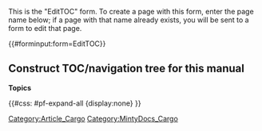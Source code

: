 <noinclude>
This is the "EditTOC" form.
To create a page with this form, enter the page name below;
if a page with that name already exists, you will be sent to a form to edit that page.


{{#forminput:form=EditTOC}}

</noinclude><includeonly>
<div id="wikiPreview" style="display: none; padding-bottom: 25px; margin-bottom: 25px; border-bottom: 1px solid #AAAAAA;"></div>
{{{info|page name=<MintyDocsManual[product]>/<MintyDocsManual[version]>/<MintyDocsManual[manual]>|create title=Create a new manual|edit title=Editing {{#explode:{{FULLPAGENAME}}|/|2}}  }}}

{{{for template|MintyDocsManual}}}
{{{field|product|hidden}}}
{{{field|version|hidden}}}
{{{field|manual|hidden}}}
{{{field|alternateforms|hidden}}}
{{{field|displayname|hidden}}}
{{{field|pagination|hidden}}}
{{{field|Notice|hidden}}}
==Construct TOC/navigation tree for this manual==
'''Topics''' {{FormTip|
==Add, remove, or rearrange your left navigation tree==
This list defines the structure of the navigation tree that appears on the left sidebar of your page.

Sample:
[[File:EditTOCexample.png|none]]

==Here are the rules and syntax==
* The top-level "About" page for your manual is automatically added to the topics list for you. This allows for a consistent front-page URL across the system.
* Build all of your topics under top-level category headings. These categories are '''not''' links and they do '''not''' map to any URL. You can change the text of the heading as you need to. Syntax: <nowiki>*- category name</nowiki>
* Try to use only one level of headings. If necessary, you can use two levels. Avoid overloading the navigation tree.
* We use topic names to create the URLs for the corresponding pages. Once you create a topic here, you cannot modify its name. (A management UI will be coming in the future; for now, follow the rules here).

==Adding a new topic==
#Add a new topic or subtopic to the list. Follow the syntax rules.
#Save the form.
#Look for the "red link" in the navigation tree. 
#Click the red link and the '''Page create''' form opens automatically. 
}}

{{NoteFormat|Keep topic names short and alphanumeric. The topic names you enter below becomes part of the URL for your page. '''Do not''' use punctuation (slashes, quotes, commas, etc). Remember, you can choose any display name that you like later on - you are just creating the URL ID for your topic right now.|1}}
{{{field|topicslist|input type=mintydocs toc}}}

{{{field|topicslistpage|hidden}}}

{{{end template}}}

{{{standard input|summary|label=What did you add/change?}}}

{{#css: #pf-expand-all {display:none} }}
{{{standard input|save}}} {{{standard input|cancel}}}
</includeonly><noinclude>[[Category:Article_Cargo]][[Category:MintyDocs_Cargo]]</noinclude>